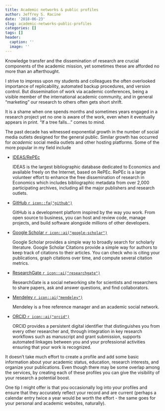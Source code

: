 ```yaml
---
title: Academic networks & public profiles
author: Jeffrey S. Racine
date: '2018-06-23'
slug: academic-networks-public-profiles
categories: []
tags: []
header:
  caption: ''
  image: ''
---
```


Knowledge transfer and the dissemination of research are crucial components of the academic mission, yet sometimes these are afforded no more than an afterthought.

I strive to impress upon my students and colleagues the often overlooked importance of replicability, automated backup procedures, and version control. But dissemination of work via academic conferences, being a visible member of the international academic community, and in general "marketing" our research to others often gets short shrift. 

It is a shame when one spends months and sometimes years engaged in a research project yet no one is aware of the work, even when it eventually appears in print. "If a tree falls..." comes to mind.

The past decade has witnessed exponential growth in the number of social media outlets designed for the general public. Similar growth has occurred for *academic* social media outlets and other hosting platforms. Some of the more popular in my field include

- [IDEAS/RePEc](https://ideas.repec.org)

    IDEAS is the largest bibliographic database dedicated to Economics and available freely on the Internet, based on RePEc. RePEc is a large volunteer effort to enhance the free dissemination of research in Economics which includes bibliographic metadata from over 2,000 participating archives, including all the major publishers and research outlets.
    
- [GitHub `r icon::fa("github")`](https://github.com)

    GitHub is a development platform inspired by the way you work. From open source to business, you can host and review code, manage projects, and build software alongside millions of other developers.

- [Google Scholar `r icon::ai("google-scholar")`](https://scholar.google.ca)

    Google Scholar provides a simple way to broadly search for scholarly literature. Google Scholar Citations provide a simple way for authors to keep track of citations to their articles. You can check who is citing your publications, graph citations over time, and compute several citation metrics.

- [ResearchGate `r icon::ai("researchgate")`](https://www.researchgate.net)

    ResearchGate is a social networking site for scientists and researchers to share papers, ask and answer questions, and find collaborators.

- [Mendeley `r icon::ai("mendeley")`](https://www.mendeley.com)

    Mendeley is a free reference manager and an academic social network.

- [ORCID `r icon::ai("orcid")`](https://orcid.org)

    ORCID provides a persistent digital identifier that distinguishes you from every other researcher and, through integration in key research workflows such as manuscript and grant submission, supports automated linkages between you and your professional activities ensuring that your work is recognized.
    
It doesn't take much effort to create a profile and add some basic information about your academic status, education, research interests, and organize your publications. Even though there may be some overlap among the services, by creating each of these profiles you can give the visibility of your research a potential boost.

One tip I might offer is that you occasionally log into your profiles and ensure that they accurately reflect your record and are current (perhaps a calendar entry twice a year would be worth the effort - the same goes for your personal and academic websites, naturally).